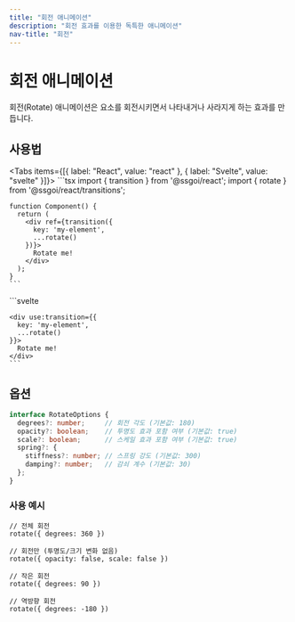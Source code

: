 ```yaml
---
title: "회전 애니메이션"
description: "회전 효과를 이용한 독특한 애니메이션"
nav-title: "회전"
---
```


# 회전 애니메이션

회전(Rotate) 애니메이션은 요소를 회전시키면서 나타내거나 사라지게 하는 효과를 만듭니다.

<TransitionDemo type="rotate" />

## 사용법

<Tabs items={[{ label: "React", value: "react" }, { label: "Svelte", value: "svelte" }]}>
  <TabPanel value="react">
    ```tsx
    import { transition } from '@ssgoi/react';
    import { rotate } from '@ssgoi/react/transitions';

    function Component() {
      return (
        <div ref={transition({
          key: 'my-element',
          ...rotate()
        })}>
          Rotate me!
        </div>
      );
    }
    ```
  </TabPanel>
  <TabPanel value="svelte">
    ```svelte
    <script>
      import { transition } from '@ssgoi/svelte';
      import { rotate } from '@ssgoi/svelte/transitions';
    </script>

    <div use:transition={{
      key: 'my-element',
      ...rotate()
    }}>
      Rotate me!
    </div>
    ```
  </TabPanel>
</Tabs>

## 옵션

```typescript
interface RotateOptions {
  degrees?: number;     // 회전 각도 (기본값: 180)
  opacity?: boolean;    // 투명도 효과 포함 여부 (기본값: true)
  scale?: boolean;      // 스케일 효과 포함 여부 (기본값: true)
  spring?: {
    stiffness?: number; // 스프링 강도 (기본값: 300)
    damping?: number;   // 감쇠 계수 (기본값: 30)
  };
}
```

### 사용 예시

```tsx
// 전체 회전
rotate({ degrees: 360 })

// 회전만 (투명도/크기 변화 없음)
rotate({ opacity: false, scale: false })

// 작은 회전
rotate({ degrees: 90 })

// 역방향 회전
rotate({ degrees: -180 })
```